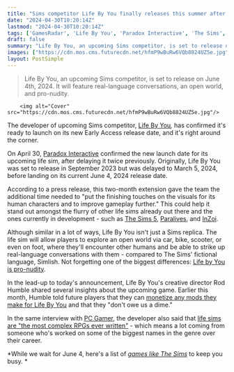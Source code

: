 ```yaml
---
title: "Sims competitor Life By You finally releases this summer after its early access delay"
date: "2024-04-30T10:20:14Z"
lastmod: "2024-04-30T10:20:14Z"
tags: ['GamesRadar', 'Life By You', 'Paradox Interactive', 'The Sims', 'The Sims 5', 'Paralives', 'InZoi', 'Mod', 'RPG']
draft: false
summary: "Life By You, an upcoming Sims competitor, is set to release on June 4th, 2024. It will feature real-language conversations, an open world, and pro-nudity."
images: ["https://cdn.mos.cms.futurecdn.net/hfmP9wBuRw6VQb8824UZ5e.jpg"]
layout: PostSimple
---
```

> Life By You, an upcoming Sims competitor, is set to release on June 4th, 2024. It will feature real-language conversations, an open world, and pro-nudity.


        <img alt="Cover" src="https://cdn.mos.cms.futurecdn.net/hfmP9wBuRw6VQb8824UZ5e.jpg"/>
        
The developer of upcoming Sims competitor, [<u>Life By You</u>](https://www.gamesradar.com/life-by-you-guide/)*,* has confirmed it's ready to launch on its new Early Access release date, and it's right around the corner. 

On April 30, [Paradox Interactive](https://www.gamesradar.com/tag/paradox-interactive/) confirmed the new launch date for its upcoming life sim, after delaying it twice previously. Originally, Life By You was set to release in September 2023 but was delayed to March 5, 2024, before landing on its current June 4, 2024 release date. 

According to a press release, this two-month extension gave the team the additional time needed to "put the finishing touches on the visuals for its human characters and to improve gameplay further." This could help it stand out amongst the flurry of other life sims already out there and the ones currently in development - such as [<u>The Sims 5</u>](https://www.gamesradar.com/the-sims-5-release-date/), [<u>Paralives</u>](https://store.steampowered.com/app/1118520/Paralives/), and [InZoi](https://www.gamesradar.com/i-didnt-expect-the-pubg-studio-to-make-the-prettiest-sims-4-competitor-ive-ever-seen-but-here-we-are/). 

Although similar in a lot of ways, Life By You isn't just a Sims replica. The life sim will allow players to explore an open world via car, bike, scooter, or even on foot, where they'll encounter other humans and be able to strike up real-language conversations with them - compared to The Sims' fictional language, Simlish. Not forgetting one of the biggest differences: [<u>Life by You is pro-nudity</u>](https://www.gamesradar.com/unlike-the-sims-life-by-you-is-absolutely-pro-nudity/).

In the lead-up to today's announcement, Life By You's creative director Rod Humble shared several insights about the upcoming game. Earlier this month, Humble told future players that they can [<u>monetize any mods they make for Life By You</u>](https://www.gamesradar.com/the-director-of-sims-competitor-life-by-you-says-players-can-monetize-their-future-mods-you-dont-owe-us-a-dime/) and that they "don't owe us a dime." 

In the same interview with [<u>PC Gamer</u>](https://www.pcgamer.com/games/life-sim/life-by-you-director-says-modders-are-welcome-to-monetize-creations-however-they-want-go-for-ityou-dont-need-our-permission/), the developer also said that [<u>life sims are "the most complex RPGs ever written"</u>](https://www.gamesradar.com/the-director-of-upcoming-sims-competitor-life-by-you-says-life-sims-are-the-most-complex-rpgs-ever-written/) - which means a lot coming from someone who's worked on some of the biggest names in the genre over their career. 

*While we wait for June 4, here's a list of *[<u><em>games like The Sims</em></u>](https://www.gamesradar.com/games-like-the-sims/)* to keep you busy. *
        